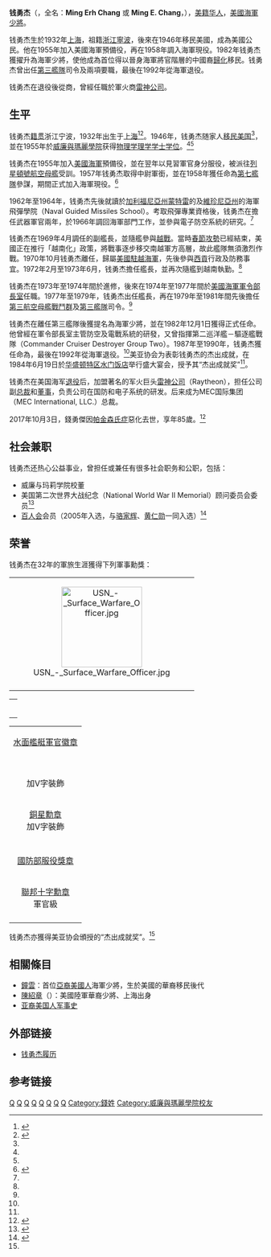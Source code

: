 {{Infobox Military Person
|name=钱勇杰<br/>{{lang|en|Ming E. Chang}}
|born = {{birth date|1932|4|20}}
|died = {{death date and age|2017|10|3|1932|4|20}}
|placeofbirth={{ROC-1928}}[[上海市|上海市]]
|placeofdeath= {{USA}}[[維吉尼亞州|維吉尼亞州]]{{link-en|麥克萊恩|McLean, Virginia}}
|placeofburial= 
|placeofburial_label=  
|image= [[File:Ming_Chang.jpg|250px]]
|caption=
|nickname=
|allegiance= {{USA}}
|branch={{flagicon image|Seal of the United States Department of the Navy.svg}} [[美國海軍|美國海軍]]
|serviceyears=1958—1992
|rank=[[少將|少將]]
|commands=
|unit=
|battles=
|relations=
|awards={{link-en|功績勳章 (美國)|Legion of Merit|功績勳章}}<br/>[[銅星勳章|銅星勳章]]<br/>美亚协会“杰出成就奖”
|laterwork=[[雷神公司|雷神公司]]副总裁、董事<br/>MEC国际集团总裁
}}

'''钱勇杰'''（{{lang-en|'''Ming Chang'''}}，全名：'''Ming Erh Chang''' 或 '''Ming E. Chang'''，{{bd|1932年|4月20日}}），[[美籍华人|美籍华人]]，[[美國海軍|美國海軍]][[少將|少將]]。

钱勇杰生於1932年[[上海|上海]]，祖籍[[浙江|浙江]][[寧波|寧波]]，後來在1946年移民美國，成為美國公民。他在1955年加入美國海軍預備役，再在1958年調入海軍現役。1982年钱勇杰獲擢升為海軍少將，使他成為首位得以晉身海軍將官階層的中國裔[[歸化|歸化]]移民。钱勇杰曾出任[[第三艦隊_(美國海軍)|第三艦隊]]司令及{{link-en|美國海軍督察長|Naval Inspector General}}兩項要職，最後在1992年從海軍退役。

钱勇杰在退役後從商，曾經任職於軍火商[[雷神公司|雷神公司]]。

==生平==

钱勇杰[[籍贯|籍贯]]浙江宁波，1932年出生于[[上海|上海]]<ref name="钱勇杰">{{cite web|url=http://www.chnqxw.com/2011/0512/3964.html|title=钱勇杰|publisher=中国侨乡网|author=|date=|accessdate=2013年8月24日|language=zh-hans|deadurl=yes|archiveurl=https://archive.is/20130824064343/http://www.chnqxw.com/2011/0512/3964.html|archivedate=2013年8月24日}}</ref><ref name="钱勇杰上海">{{cite web|url=http://www.shtong.gov.cn/newsite/node2/node70393/node70403/node72563/node72680/userobject1ai82444.html |title=三位上海出生的美国华裔将军 |publisher=上海市地方志办公室 |author=袁坚 |date= |accessdate=2013年8月24日 |language=zh-hans}}</ref>。1946年，钱勇杰随家人[[移民|移民]][[美国|美国]]<ref name="钱勇杰"/>，並在1955年於[[威廉與瑪麗學院|威廉與瑪麗學院]]获得[[物理学|物理学]][[理学|理学]][[学士学位|学士学位]]。<ref name="钱勇杰"/><ref name="钱勇杰上海"/>

钱勇杰在1955年加入[[美國海軍|美國海軍]]預備役，並在翌年以見習軍官身分服役，被派往[[列星頓號航空母艦_(CV-16)|列星頓號航空母艦]]受訓。1957年钱勇杰取得中尉軍銜，並在1958年獲任命為[[第七艦隊_(美國海軍)|第七艦隊]]參謀，期間正式加入海軍現役。<ref name=Transcript>{{cite web |url=http://www.history.navy.mil/special%20highlights/asian/ChangM.htm |title=Rear Admiral Ming Erh Chang |publisher=Naval History & Heritage Command |author= |date= |accessdate=2013年8月25日 |language=en |archive-date=2014年10月26日 |archive-url=https://web.archive.org/web/20141026131336/http://www.history.navy.mil/special%20highlights/asian/ChangM.htm |dead-url=no }}</ref>　　　　

1962年至1964年，钱勇杰先後就讀於[[加利福尼亞州|加利福尼亞州]][[蒙特雷_(加利福尼亞州)|蒙特雷]]的{{Link-en|美国海军研究院|Naval Postgraduate School}}及[[維珍尼亞州|維珍尼亞州]]的海軍飛彈學院（Naval Guided Missiles School）。考取飛彈專業資格後，钱勇杰在{{Link-en|貝爾納普號導彈巡洋艦|HMAS Hobart (D 39)}}擔任武器軍官兩年，於1966年調回海軍部門工作，並參與電子防空系統的研究。<ref name=Transcript/>

钱勇杰在1969年4月調任{{Link-en|霍利斯特號驅逐艦|USS Hollister (DD-788)}}的副艦長，並隨艦參與[[越戰|越戰]]。當時[[春節攻勢|春節攻勢]]已經結束，美國正在推行「越南化」政策，將戰事逐步移交南越軍方高層，故此艦隊無須激烈作戰。1970年10月钱勇杰離任，歸屬[[美國駐越海軍|美國駐越海軍]]，先後參與[[胡志明市|西貢]]行政及防務事宜。1972年2月至1973年6月，钱勇杰擔任{{Link-en|拉斯伯恩號護衛驅逐艦|USS Rathburne (FF-1057)}}艦長，並再次隨艦到越南執勤。<ref name=Transcript/>

钱勇杰在1973年至1974年間於{{Link-en|美国三軍工学院|Dwight D. Eisenhower School for National Security and Resource Strategy}}進修，後來在1974年至1977年間於[[美國海軍軍令部長|美國海軍軍令部長室]]任職。1977年至1979年，钱勇杰出任{{Link-en|李維號導彈巡洋艦|USS Reeves (DLG-24)}}艦長，再在1979年至1981年間先後擔任[[第三航空母艦戰鬥群|第三航空母艦戰鬥群]]及[[第三艦隊_(美國海軍)|第三艦隊]]司令。<ref name=Transcript/>

钱勇杰在離任第三艦隊後獲提名為海軍少將，並在1982年12月1日獲得正式任命。他曾經在軍令部長室主管防空及電戰系統的研發，又曾指揮第二巡洋艦－驅逐艦戰隊（Commander Cruiser Destroyer Group Two）。1987年至1990年，钱勇杰獲任命為{{link-en|美国海军督察长|Naval Inspector General}}，最後在1992年從海軍退役。<ref name=Transcript/>美亚协会为表彰钱勇杰的杰出成就，在1984年6月19日於[[华盛顿特区|华盛顿特区]][[水门综合大厦|水门饭店]]举行盛大宴会，授予其“杰出成就奖”<ref name="钱勇杰"/>。

钱勇杰在美国海军[[退役|退役]]后，加盟著名的军火巨头[[雷神公司|雷神公司]]（Raytheon），担任公司副[[总裁|总裁]]和[[董事|董事]]，负责公司在国防和电子系统的研发。后来成为MEC国际集团（MEC International, LLC.）总裁。

2017年10月3日，錢勇傑因[[帕金森氏症|帕金森氏症]]惡化去世，享年85歲。<ref>{{Cite web |url=http://www.legacy.com/obituaries/washingtonpost/obituary.aspx?pid=186872998 |title=存档副本 |access-date=2020-03-16 |archive-date=2017-10-29 |archive-url=https://web.archive.org/web/20171029065726/http://www.legacy.com/obituaries/washingtonpost/obituary.aspx?pid=186872998 |dead-url=no }}</ref>

==社会兼职==
钱勇杰还热心公益事业，曾担任或兼任有很多社会职务和公职，包括：
* 威廉与玛莉学院校董
* 美国第二次世界大战纪念（National World War II Memorial）顾问委员会委员<ref name="Chang WWII">{{cite web |url=http://www.wwiimemorial.com/archives/factsheets/memorialadvisory.asp?thispage=factsheet |title=Memorial Advisory Board |publisher=National World War II Memorial |author= |date= |accessdate=2013年8月24日 |language=en |deadurl=yes |archiveurl=https://web.archive.org/web/20141026131859/http://www.wwiimemorial.com/archives/factsheets/memorialadvisory.asp?thispage=factsheet |archivedate=2014年10月26日 }}</ref>
* [[百人会|百人会]]会员（2005年入选，与[[骆家辉|骆家辉]]、[[黄仁勋|黄仁勋]]一同入选）<ref name="Chang C100">{{cite web |url=http://news.xinhuanet.com/overseas/2005-06/27/content_3140938.htm |title=骆家辉等三位杰出华裔人士加入美国“百人会” |publisher=[[新华网|新华网]] |author=来源：中新网 |date=2005年6月27日 |accessdate=2013年8月24日 |language=en |archive-date=2009年3月7日 |archive-url=https://web.archive.org/web/20090307071410/http://news.xinhuanet.com/overseas/2005-06/27/content_3140938.htm |dead-url=no }}</ref>

==荣誉==
钱勇杰在32年的軍旅生涯獲得下列軍事勳獎：

<center>
{|
|-
|colspan="4" align="center" |[[File:USN_-_Surface_Warfare_Officer.jpg|160px]]
|-
|}
</center>
<center>
{|
|-
|colspan="4" align="center" |{{ribbon devices|number=0|type=oak|other_device=v|ribbon=Legion_of_Merit_ribbon.svg|width=106}}
|-
|{{ribbon devices|number=0|type=oak|other_device=v|ribbon=Bronze Star ribbon.svg|width=106}}
|{{ribbon devices|number=0|type=oak|ribbon=Air_Medal_ribbon.svg|width=106}}
|{{ribbon devices|number=0|type=award-star|ribbon=Combat_Action_Ribbon.svg|width=106}}
|{{ribbon devices|number=0|type=service-star|ribbon=Navy_Unit_Commendation_ribbon.svg|width=106}}
|-
|{{ribbon devices|number=0|type=service-star|ribbon=Navy_Meritorious_Unit_Commendation_ribbon.svg|width=106}}
|{{ribbon devices|number=0|type=service-star|ribbon=Navy Expeditionary Medal ribbon.svg|width=106}}
|{{ribbon devices|number=0|type=service-star|ribbon=Humanitarian_Service_ribbon.svg|width=106}}
|{{ribbon devices|number=0|type=service-star|ribbon=Sea_Service_Deployment_Ribbon.svg|width=106}}
|-
|{{ribbon devices|number=0|type=service-star|ribbon=National_Defense_Service_Medal_ribbon.svg|width=106}}
|{{ribbon devices|number=2|type=service-star|ribbon=Armed Forces Expedtionary Medal ribbon.svg|width=106}}
|{{ribbon devices|number=3|type=service-star|ribbon=Vietnam Service Medal ribbon.svg|width=106}}
|{{ribbon devices|number=0|type=service-star|ribbon=Vietnam_gallantry_cross_unit_award-3d.svg|width=106}}
|-
|{{ribbon devices|number=0|type=service-star|ribbon=GER_Bundesverdienstkreuz_3_BVK_1Kl.svg|width=106}}
|{{ribbon devices|number=0|type=service-star|ribbon=Cross_of_Gallantry_with_Bronze_Star_(South_Vietnam).png|width=106}}
|{{ribbon devices|number=0|type=service-star|ribbon=Vietnam Armed Forces Honor Medal ribbon-Second Class.svg|width=106}}
|{{ribbon devices|number=0|type=service-star|ribbon=Vietnam Campaign Medal ribbon with 60- clasp.svg|width=106}}
|-
|}
</center>
<center>
{| class="wikitable"
|-align="center"
|colspan="4" align="center" |[[水面艦艇軍官徽章|水面艦艇軍官徽章]]
|-align="center"
|colspan="4" align="center" |{{link-en|功績勳章 (美國)|Legion of Merit|功績勳章}}<br />加V字裝飾
|-align="center"
|[[銅星勳章|銅星勳章]]<br />加V字裝飾
|[[航空勳章|航空勳章]]
|[[海軍作戰行動勳表|海軍作戰行動勳表]]
|[[海軍部隊嘉獎|海軍部隊嘉獎]]
|-align="center"
|{{Link-en|功績部隊嘉獎|Meritorious Unit Commendation|海軍功績部隊嘉獎}}
|[[海軍遠征獎章|海軍遠征獎章]]
|[[人道主義服役獎章|人道主義服役獎章]]
|[[海上部署服役勳表|海上部署服役勳表]]
|-align="center"
|[[國防部服役獎章|國防部服役獎章]]
|[[武裝部隊遠征獎章|武裝部隊遠征獎章]]<br />兩枚
|[[越南服役獎章|越南服役獎章]]<br />[[服役星章|參戰星章]]3枚
|{{Link-en|越南共和國英勇十字勳章|Gallantry Cross (Vietnam)}}<br/>鑲邊棕櫚葉
|-align="center"
|[[聯邦十字勳章|聯邦十字勳章]]<br />軍官級
|[[越南共和國英勇十字勳章|越南共和國英勇十字勳章]]<br/>帶銅星
|[[越南共和國武裝部隊榮譽獎章|越南共和國武裝部隊榮譽獎章]]<br />第二等
|[[越南共和國戰役獎章|越南共和國戰役獎章]]
|-
|}
</center>

钱勇杰亦獲得美亚协会頒授的“杰出成就奖”。<ref name="钱勇杰"/>

== 相關條目 ==
*[[鐘雲|鐘雲]]：首位[[亞裔美國人|亞裔美國人]]海軍少將，生於美國的華裔移民後代
*[[陳紹章|陳紹章]]（{{lang|en|William S. Chen}}）：美國陸軍華裔少將、上海出身
*[[亚裔美国人军事史|亚裔美国人军事史]]

==外部链接==
* [http://www.history.navy.mil/special%20highlights/asian/ChangM.htm 钱勇杰履历]{{Wayback|url=http://www.history.navy.mil/special%20highlights/asian/ChangM.htm |date=20141026131336 }}

==参考链接==
{{reflist}}
{{DEFAULTSORT:Chang, Ming}}

[[Category:宁波人|Q]]
[[Category:宁波裔上海人|Q]]
[[Category:华裔美国人|Q]]
[[Category:宁波裔美国人|Q]]
[[Category:1932年出生|Q]]
[[Category:美國海軍少將|Q]]
[[Category:華裔美國軍事人物|Q]]
[[Category:百人会会员|Q]]
[[Category:錢姓|Category:錢姓]]
[[Category:威廉與瑪麗學院校友|Category:威廉與瑪麗學院校友]]